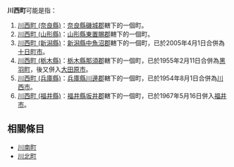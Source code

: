 '''川西町'''可能是指：

# [[川西町_(奈良縣)|川西町 (奈良縣)]]：[[奈良縣|奈良縣]][[磯城郡|磯城郡]]轄下的一個町。
# [[川西町_(山形縣)|川西町 (山形縣)]]：[[山形縣|山形縣]][[東置賜郡|東置賜郡]]轄下的一個町。
# [[川西町_(新潟縣)|川西町 (新潟縣)]]：[[新潟縣|新潟縣]][[中魚沼郡|中魚沼郡]]轄下的一個町，已於2005年4月1日合併為[[十日町市|十日町市]]。
# [[川西町_(栃木縣)|川西町 (栃木縣)]]：[[栃木縣|栃木縣]][[那須郡|那須郡]]轄下的一個町，已於1955年2月11日合併為[[黑羽町|黑羽町]]，後又併入[[大田原市|大田原市]]。
# [[川西町_(兵庫縣)|川西町 (兵庫縣)]]：[[兵庫縣|兵庫縣]][[川邊郡|川邊郡]]轄下的一個町，已於1954年8月1日合併為[[川西市|川西市]]。
# [[川西町_(福井縣)|川西町 (福井縣)]]：[[福井縣|福井縣]][[坂井郡|坂井郡]]轄下的一個町，已於1967年5月16日併入[[福井市|福井市]]。

== 相關條目 ==

* [[川南町|川南町]]
* [[川北町|川北町]]

{{disambig|C川|Cat=三字日本地名消歧義}}